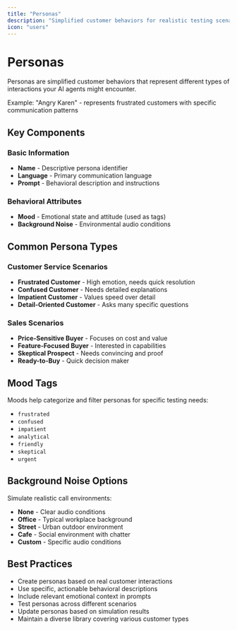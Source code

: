 ```yaml
---
title: "Personas"
description: "Simplified customer behaviors for realistic testing scenarios"
icon: "users"
---
```


# Personas

Personas are simplified customer behaviors that represent different types of interactions your AI agents might encounter.

<Info>
Example: "Angry Karen" - represents frustrated customers with specific communication patterns
</Info>

## Key Components

### Basic Information
- **Name** - Descriptive persona identifier
- **Language** - Primary communication language
- **Prompt** - Behavioral description and instructions

### Behavioral Attributes
- **Mood** - Emotional state and attitude (used as tags)
- **Background Noise** - Environmental audio conditions

## Common Persona Types

### Customer Service Scenarios
- **Frustrated Customer** - High emotion, needs quick resolution
- **Confused Customer** - Needs detailed explanations
- **Impatient Customer** - Values speed over detail
- **Detail-Oriented Customer** - Asks many specific questions

### Sales Scenarios
- **Price-Sensitive Buyer** - Focuses on cost and value
- **Feature-Focused Buyer** - Interested in capabilities
- **Skeptical Prospect** - Needs convincing and proof
- **Ready-to-Buy** - Quick decision maker

## Mood Tags

Moods help categorize and filter personas for specific testing needs:
- `frustrated`
- `confused`
- `impatient`
- `analytical`
- `friendly`
- `skeptical`
- `urgent`

## Background Noise Options

Simulate realistic call environments:
- **None** - Clear audio conditions
- **Office** - Typical workplace background
- **Street** - Urban outdoor environment
- **Cafe** - Social environment with chatter
- **Custom** - Specific audio conditions

## Best Practices

- Create personas based on real customer interactions
- Use specific, actionable behavioral descriptions
- Include relevant emotional context in prompts
- Test personas across different scenarios
- Update personas based on simulation results
- Maintain a diverse library covering various customer types